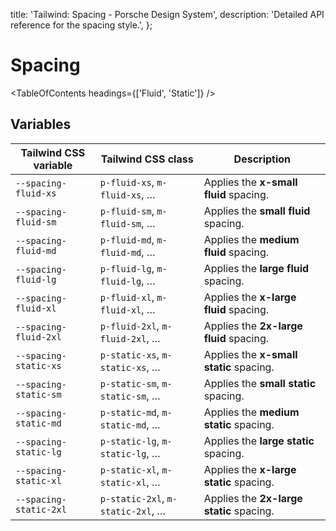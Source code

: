 
  title: 'Tailwind: Spacing - Porsche Design System',
  description: 'Detailed API reference for the spacing style.',
};

# Spacing

<TableOfContents headings={['Fluid', 'Static']} />

## Variables

| Tailwind CSS variable  | Tailwind CSS class                | Description                              |
| ---------------------- | --------------------------------- | ---------------------------------------- |
| `--spacing-fluid-xs`   | `p-fluid-xs`, `m-fluid-xs`, …     | Applies the **x-small fluid** spacing.   |
| `--spacing-fluid-sm`   | `p-fluid-sm`, `m-fluid-sm`, …     | Applies the **small fluid** spacing.     |
| `--spacing-fluid-md`   | `p-fluid-md`, `m-fluid-md`, …     | Applies the **medium fluid** spacing.    |
| `--spacing-fluid-lg`   | `p-fluid-lg`, `m-fluid-lg`, …     | Applies the **large fluid** spacing.     |
| `--spacing-fluid-xl`   | `p-fluid-xl`, `m-fluid-xl`, …     | Applies the **x-large fluid** spacing.   |
| `--spacing-fluid-2xl`  | `p-fluid-2xl`, `m-fluid-2xl`, …   | Applies the **2x-large fluid** spacing.  |
| `--spacing-static-xs`  | `p-static-xs`, `m-static-xs`, …   | Applies the **x-small static** spacing.  |
| `--spacing-static-sm`  | `p-static-sm`, `m-static-sm`, …   | Applies the **small static** spacing.    |
| `--spacing-static-md`  | `p-static-md`, `m-static-md`, …   | Applies the **medium static** spacing.   |
| `--spacing-static-lg`  | `p-static-lg`, `m-static-lg`, …   | Applies the **large static** spacing.    |
| `--spacing-static-xl`  | `p-static-xl`, `m-static-xl`, …   | Applies the **x-large static** spacing.  |
| `--spacing-static-2xl` | `p-static-2xl`, `m-static-2xl`, … | Applies the **2x-large static** spacing. |
